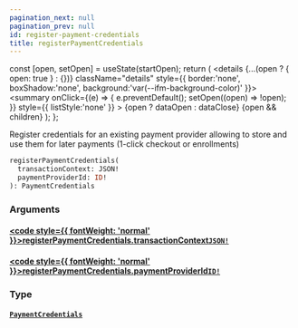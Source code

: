 ```yaml
---
pagination_next: null
pagination_prev: null
id: register-payment-credentials
title: registerPaymentCredentials
---
```









  const [open, setOpen] = useState(startOpen);
  return (
    <details {...(open ? { open: true } : {})} className="details" style={{ border:'none', boxShadow:'none', background:'var(--ifm-background-color)' }}>
      <summary
        onClick={(e) => {
          e.preventDefault();
          setOpen((open) => !open);
        }}
        style={{ listStyle:'none' }}
      >
      {open ? dataOpen : dataClose}
      </summary>
      {open && children}
    </details>
  );
};








Register credentials for an existing payment provider allowing to store and use them
for later payments (1-click checkout or enrollments)


```graphql
registerPaymentCredentials(
  transactionContext: JSON!
  paymentProviderId: ID!
): PaymentCredentials
```




### Arguments

#### [<code style={{ fontWeight: 'normal' }}>registerPaymentCredentials.<b>transactionContext</b></code>](#)<Bullet />[`JSON!`](/schema/types/scalars/json.mdx) <Badge class="badge badge--secondary" text="non-null"/> <Badge class="badge badge--secondary" text="scalar"/> 



#### [<code style={{ fontWeight: 'normal' }}>registerPaymentCredentials.<b>paymentProviderId</b></code>](#)<Bullet />[`ID!`](/schema/types/scalars/id.mdx) <Badge class="badge badge--secondary" text="non-null"/> <Badge class="badge badge--secondary" text="scalar"/> 



### Type

#### [`PaymentCredentials`](/schema/types/objects/payment-credentials.mdx) <Badge class="badge badge--secondary" text="object"/> 







